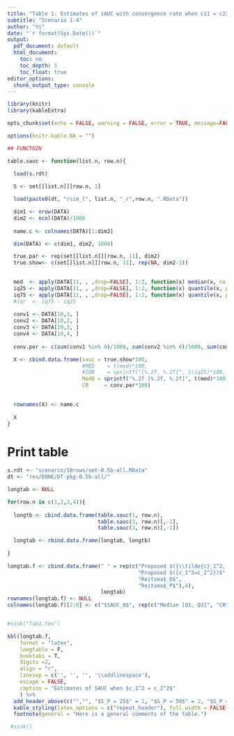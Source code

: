 ```yaml
---
title: "Table 1. Estimates of sAUC with convergence rate when c11 = c22"
subtitle: "Scenario 1-4"
author: "Yi"
date: "`r format(Sys.Date())`"
output:
  pdf_document: default
  html_document: 
    toc: no
    toc_depth: 5
    toc_float: true
editor_options:
  chunk_output_type: console
---
```


```r

library(knitr)
library(kableExtra)

opts_chunk$set(echo = FALSE, warning = FALSE, error = TRUE, message=FALSE, comment="")

options(knitr.kable.NA = "")

## FUNCTOIN

table.sauc <- function(list.n, row.n){
 
  load(s.rdt) 

  S <- set[[list.n]][row.n, 1]

  load(paste0(dt, "/sim_l", list.n, "_r",row.n, ".RData"))

  dim1 <- nrow(DATA)
  dim2 <- ncol(DATA)/1000
  
  name.c <- colnames(DATA)[1:dim2]

  dim(DATA) <- c(dim1, dim2, 1000)

  true.par <- rep(set[[list.n]][row.n, 11], dim2)
  true.show<- c(set[[list.n]][row.n, 11], rep(NA, dim2-1))

  
  med  <- apply(DATA[11, , ,drop=FALSE], 1:2, function(x) median(x, na.rm = TRUE))
  iq25 <- apply(DATA[11, , ,drop=FALSE], 1:2, function(x) quantile(x, prob =0.25, na.rm = TRUE))
  iq75 <- apply(DATA[11, , ,drop=FALSE], 1:2, function(x) quantile(x, prob =0.75, na.rm = TRUE))
  #iqr  <- iq75 - iq25
  
  conv1 <- DATA[10,1, ]
  conv2 <- DATA[10,2, ]
  conv3 <- DATA[10,3, ]
  conv4 <- DATA[10,4, ]
  
  conv.per <- c(sum(conv1 %in% 0)/1000, sum(conv2 %in% 0)/1000, sum(conv3 %in% 0)/1000, sum(conv4 %in% 0)/1000)

  X <- cbind.data.frame(sauc = true.show*100, 
                        #MED    = t(med)*100, 
                        #IQR    = sprintf("[%.2f, %.2f]", t(iq25)*100, t(iq75)*100), 
                        MedQ = sprintf("%.2f [%.2f, %.2f]", t(med)*100, t(iq25)*100, t(iq75)*100),
                        CR     = conv.per*100)
  

  rownames(X) <- name.c
  
  X  
}
```


# Print table

```r
s.rdt <- "scenario/18rows/set-0.5b-all.RData"
dt <- "res/DONE/DT-pkg-0.5b-all/"
```

\newpage 

```r
longtab <- NULL

for(row.n in c(1,2,3,4)){
  
  longtb <- cbind.data.frame(table.sauc(1, row.n),
                             table.sauc(2, row.n)[,-1],
                             table.sauc(3, row.n)[,-1])

  longtab <- rbind.data.frame(longtab, longtb)
  
}

longtab.f <- cbind.data.frame(" " = rep(c("Proposed $({\\tilde{c}_1^2, \\tilde{c}_2^2})$",
                                          "Proposed $({c_1^2=c_2^2})$",
                                          "Reitsma$_O$",
                                          "Reitsma$_P$"),4),
                              longtab)
rownames(longtab.f) <- NULL
colnames(longtab.f)[2:8] <- c("$SAUC_0$", rep(c("Median [Q1, Q3]", "CR"), 3))


#sink("Tab1.tex")

kbl(longtab.f, 
    format = "latex",
    longtable = F, 
    booktabs = T, 
    digits =2,
    align = "r",
    linesep = c('', '', '', '\\addlinespace'),
    escape = FALSE,
    caption = "Estimates of SAUC when $c_1^2 = c_2^2$"
    ) %>% 
  add_header_above(c("","", "$S_P = 25$" = 2, "$S_P = 50$" = 2, "$S_P = 200$" = 2), escape = FALSE) %>% 
  kable_styling(latex_options = c("repeat_header"), full_width = FALSE) %>%
  footnote(general = "Here is a general comments of the table.")

 #sink()



```

